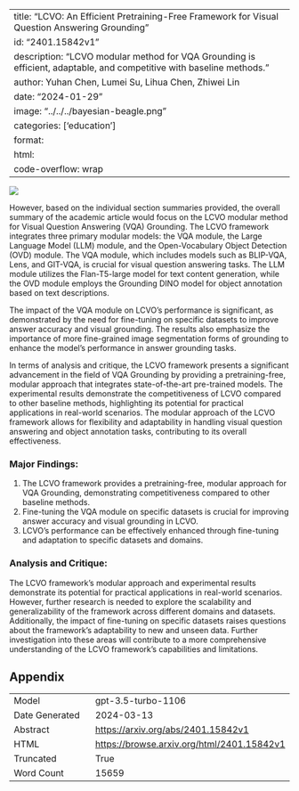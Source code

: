 
---
title: "LCVO: An Efficient Pretraining-Free Framework for Visual Question Answering Grounding"
id: "2401.15842v1"
description: "LCVO modular method for VQA Grounding is efficient, adaptable, and competitive with baseline methods."
author: Yuhan Chen, Lumei Su, Lihua Chen, Zhiwei Lin
date: "2024-01-29"
image: "../../../bayesian-beagle.png"
categories: ['education']
format:
  html:
    code-overflow: wrap
---

![](../../../bayesian-beagle.png)

However, based on the individual section summaries provided, the overall summary of the academic article would focus on the LCVO modular method for Visual Question Answering (VQA) Grounding. The LCVO framework integrates three primary modular models: the VQA module, the Large Language Model (LLM) module, and the Open-Vocabulary Object Detection (OVD) module. The VQA module, which includes models such as BLIP-VQA, Lens, and GIT-VQA, is crucial for visual question answering tasks. The LLM module utilizes the Flan-T5-large model for text content generation, while the OVD module employs the Grounding DINO model for object annotation based on text descriptions.

The impact of the VQA module on LCVO's performance is significant, as demonstrated by the need for fine-tuning on specific datasets to improve answer accuracy and visual grounding. The results also emphasize the importance of more fine-grained image segmentation forms of grounding to enhance the model's performance in answer grounding tasks.

In terms of analysis and critique, the LCVO framework presents a significant advancement in the field of VQA Grounding by providing a pretraining-free, modular approach that integrates state-of-the-art pre-trained models. The experimental results demonstrate the competitiveness of LCVO compared to other baseline methods, highlighting its potential for practical applications in real-world scenarios. The modular approach of the LCVO framework allows for flexibility and adaptability in handling visual question answering and object annotation tasks, contributing to its overall effectiveness.

### Major Findings:
1. The LCVO framework provides a pretraining-free, modular approach for VQA Grounding, demonstrating competitiveness compared to other baseline methods.
2. Fine-tuning the VQA module on specific datasets is crucial for improving answer accuracy and visual grounding in LCVO.
3. LCVO's performance can be effectively enhanced through fine-tuning and adaptation to specific datasets and domains.

### Analysis and Critique:
The LCVO framework's modular approach and experimental results demonstrate its potential for practical applications in real-world scenarios. However, further research is needed to explore the scalability and generalizability of the framework across different domains and datasets. Additionally, the impact of fine-tuning on specific datasets raises questions about the framework's adaptability to new and unseen data. Further investigation into these areas will contribute to a more comprehensive understanding of the LCVO framework's capabilities and limitations.

## Appendix

|          |          |
|----------|----------|
| Model     | gpt-3.5-turbo-1106       |
| Date Generated     | 2024-03-13       |
| Abstract | [https://arxiv.org/abs/2401.15842v1](https://arxiv.org/abs/2401.15842v1)        |
| HTML     | [https://browse.arxiv.org/html/2401.15842v1](https://browse.arxiv.org/html/2401.15842v1)       |
| Truncated       | True       |
| Word Count       | 15659       |